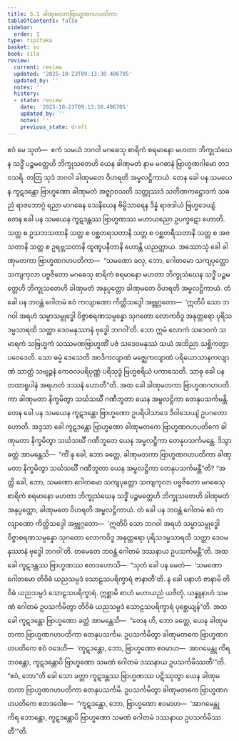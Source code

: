 ```yaml
---
title: 5.1 ခါဏုမတကဗြာဟ္မဏဂဟပတိကာ
tableOfContents: false
sidebar:
  order: 1
type: tipitaka
basket: su
book: sila
review:
  current: review
  updated: '2025-10-23T09:13:30.406705'
  updated_by: ''
  notes: ''
  history:
  - state: review
    date: '2025-10-23T09:13:30.406705'
    updated_by: ''
    notes: ''
    previous_state: draft
---
```



<ReviewStatus review={frontmatter.review} showDetails={true} />

<HypothesisAnnotation frontmatter={frontmatter} />

<DynamicBreadcrumb />

<Division number="323" book="sila" e="ch" v="6" p="120">

<Paragraph number="493" book="sila">
ဧဝံ မေ သုတံ—  ဧကံ သမယံ ဘဂဝါ မဂဓေသု စာရိကံ စရမာနော မဟတာ ဘိက္ခုသံဃေန သဒ္ဓိံ ပဉ္စမတ္တေဟိ ဘိက္ခုသတေဟိ ယေန ခါဏုမတံ နာမ မဂဓာနံ ဗြာဟ္မဏဂါမော တဒဝသရိ. တတြ သုဒံ ဘဂဝါ ခါဏုမတေ ဝိဟရတိ အမ္ဗလဋ္ဌိကာယံ. တေန ခေါ ပန သမယေန ကူဋဒန္တော ဗြာဟ္မဏော ခါဏုမတံ အဇ္ဈာဝသတိ သတ္တုဿဒံ သတိဏကဋ္ဌောဒကံ သဓညံ ရာဇဘောဂ္ဂံ ရညာ မာဂဓေန သေနိယေန ဗိမ္ဗိသာရေန ဒိန္နံ ရာဇဒါယံ ဗြဟ္မဒေယျံ. တေန ခေါ ပန သမယေန ကူဋဒန္တဿ ဗြာဟ္မဏဿ မဟာယညော ဥပက္ခဋော ဟောတိ. သတ္တ စ ဥသဘသတာနိ သတ္တ စ ဝစ္ဆတရသတာနိ သတ္တ စ ဝစ္ဆတရီသတာနိ သတ္တ စ အဇသတာနိ သတ္တ စ ဥရဗ္ဘသတာနိ ထူဏူပနီတာနိ ဟောန္တိ ယညတ္ထာယ.
</Paragraph>

</Division>
<Division number="324" book="sila" e="ch" v="6" p="120">

<Paragraph number="494" book="sila">
အဿောသုံ ခေါ ခါဏုမတကာ ဗြာဟ္မဏဂဟပတိကာ—  “သမဏော ခလု, ဘော, ဂေါတမော သကျပုတ္တော သကျကုလာ ပဗ္ဗဇိတော မဂဓေသု စာရိကံ စရမာနော မဟတာ ဘိက္ခုသံဃေန သဒ္ဓိံ ပဉ္စမတ္တေဟိ ဘိက္ခုသတေဟိ ခါဏုမတံ အနုပ္ပတ္တော ခါဏုမတေ ဝိဟရတိ အမ္ဗလဋ္ဌိကာယံ. တံ ခေါ ပန ဘဝန္တံ ဂေါတမံ ဧဝံ ကလျာဏော ကိတ္တိသဒ္ဒေါ အဗ္ဘုဂ္ဂတော—  ‘ဣတိပိ သော ဘဂဝါ အရဟံ သမ္မာသမ္ဗုဒ္ဓေါ ဝိဇ္ဇာစရဏသမ္ပန္နော သုဂတော လောကဝိဒူ အနုတ္တရော ပုရိသဒမ္မသာရထိ သတ္ထာ ဒေဝမနုဿာနံ ဗုဒ္ဓေါ ဘဂဝါ’တိ. သော ဣမံ လောကံ သဒေဝကံ သမာရကံ သဗြဟ္မကံ သဿမဏဗြာဟ္မဏိံ ပဇံ သဒေဝမနုဿံ သယံ အဘိညာ သစ္ဆိကတွာ ပဝေဒေတိ. သော ဓမ္မံ ဒေသေတိ အာဒိကလျာဏံ မဇ္ဈေကလျာဏံ ပရိယောသာနကလျာဏံ သာတ္ထံ သဗျဉ္ဇနံ ကေဝလပရိပုဏ္ဏံ ပရိသုဒ္ဓံ ဗြဟ္မစရိယံ ပကာသေတိ. သာဓု ခေါ ပန တထာရူပါနံ အရဟတံ ဒဿနံ ဟောတီ”တိ.
</Paragraph>

</Division>
<Division number="325" book="sila" e="ch" v="6" p="120">

<Paragraph number="495" book="sila">
အထ ခေါ ခါဏုမတကာ ဗြာဟ္မဏဂဟပတိကာ ခါဏုမတာ နိက္ခမိတွာ သင်္ဃသင်္ဃီ ဂဏီဘူတာ ယေန အမ္ဗလဋ္ဌိကာ တေနုပသင်္ကမန္တိ.
</Paragraph>

</Division>
<Division number="326" book="sila" e="ch" v="6" p="121">

<Paragraph number="496" book="sila">
တေန ခေါ ပန သမယေန ကူဋဒန္တော ဗြာဟ္မဏော ဥပရိပါသာဒေ ဒိဝါသေယျံ ဥပဂတော ဟောတိ. အဒ္ဒသာ ခေါ ကူဋဒန္တော ဗြာဟ္မဏော ခါဏုမတကေ ဗြာဟ္မဏဂဟပတိကေ ခါဏုမတာ နိက္ခမိတွာ သင်္ဃသင်္ဃီ ဂဏီဘူတေ ယေန အမ္ဗလဋ္ဌိကာ တေနုပသင်္ကမန္တေ. ဒိသွာ ခတ္တံ အာမန္တေသိ—  “ကိံ နု ခေါ, ဘော ခတ္တေ, ခါဏုမတကာ ဗြာဟ္မဏဂဟပတိကာ ခါဏုမတာ နိက္ခမိတွာ သင်္ဃသင်္ဃီ ဂဏီဘူတာ ယေန အမ္ဗလဋ္ဌိကာ တေနုပသင်္ကမန္တီ”တိ?
</Paragraph>

</Division>
<Division number="327" book="sila" e="ch" v="6" p="121">

<Paragraph number="497" book="sila">
“အတ္ထိ ခေါ, ဘော, သမဏော ဂေါတမော သကျပုတ္တော သကျကုလာ ပဗ္ဗဇိတော မဂဓေသု စာရိကံ စရမာနော မဟတာ ဘိက္ခုသံဃေန သဒ္ဓိံ ပဉ္စမတ္တေဟိ ဘိက္ခုသတေဟိ ခါဏုမတံ အနုပ္ပတ္တော, ခါဏုမတေ ဝိဟရတိ အမ္ဗလဋ္ဌိကာယံ. တံ ခေါ ပန ဘဝန္တံ ဂေါတမံ ဧဝံ ကလျာဏော ကိတ္တိသဒ္ဒေါ အဗ္ဘုဂ္ဂတော—  ‘ဣတိပိ သော ဘဂဝါ အရဟံ သမ္မာသမ္ဗုဒ္ဓေါ ဝိဇ္ဇာစရဏသမ္ပန္နော သုဂတော လောကဝိဒူ အနုတ္တရော ပုရိသဒမ္မသာရထိ သတ္ထာ ဒေဝမနုဿာနံ ဗုဒ္ဓေါ ဘဂဝါ’တိ. တမေတေ ဘဝန္တံ ဂေါတမံ ဒဿနာယ ဥပသင်္ကမန္တီ”တိ.
</Paragraph>

</Division>
<Division number="328" book="sila" e="ch" v="6" p="121">

<Paragraph number="498" book="sila">
အထ ခေါ ကူဋဒန္တဿ ဗြာဟ္မဏဿ ဧတဒဟောသိ—  “သုတံ ခေါ ပန မေတံ—  ‘သမဏော ဂေါတမော တိဝိဓံ ယညသမ္ပဒံ သောဠသပရိက္ခာရံ ဇာနာတီ’တိ. န ခေါ ပနာဟံ ဇာနာမိ တိဝိဓံ ယညသမ္ပဒံ သောဠသပရိက္ခာရံ. ဣစ္ဆာမိ စာဟံ မဟာယညံ ယဇိတုံ. ယန္နူနာဟံ သမဏံ ဂေါတမံ ဥပသင်္ကမိတွာ တိဝိဓံ ယညသမ္ပဒံ သောဠသပရိက္ခာရံ ပုစ္ဆေယျန်”တိ.
</Paragraph>

</Division>
<Division number="329" book="sila" e="ch" v="6" p="121">

<Paragraph number="499" book="sila">
အထ ခေါ ကူဋဒန္တော ဗြာဟ္မဏော ခတ္တံ အာမန္တေသိ—  “တေန ဟိ, ဘော ခတ္တေ, ယေန ခါဏုမတကာ ဗြာဟ္မဏဂဟပတိကာ တေနုပသင်္ကမ. ဥပသင်္ကမိတွာ ခါဏုမတကေ ဗြာဟ္မဏဂဟပတိကေ ဧဝံ ဝဒေဟိ—  ‘ကူဋဒန္တော, ဘော, ဗြာဟ္မဏော ဧဝမာဟ—  အာဂမေန္တု ကိရ ဘဝန္တော, ကူဋဒန္တောပိ ဗြာဟ္မဏော သမဏံ ဂေါတမံ ဒဿနာယ ဥပသင်္ကမိဿတီ’”တိ. “ဧဝံ, ဘော”တိ ခေါ သော ခတ္တာ ကူဋဒန္တဿ ဗြာဟ္မဏဿ ပဋိဿုတွာ ယေန ခါဏုမတကာ ဗြာဟ္မဏဂဟပတိကာ တေနုပသင်္ကမိ. ဥပသင်္ကမိတွာ ခါဏုမတကေ ဗြာဟ္မဏဂဟပတိကေ ဧတဒဝေါစ—  “ကူဋဒန္တော, ဘော, ဗြာဟ္မဏော ဧဝမာဟ—  ‘အာဂမေန္တု ကိရ ဘောန္တော, ကူဋဒန္တောပိ ဗြာဟ္မဏော သမဏံ ဂေါတမံ ဒဿနာယ ဥပသင်္ကမိဿတီ’”တိ.
</Paragraph>
</Division>